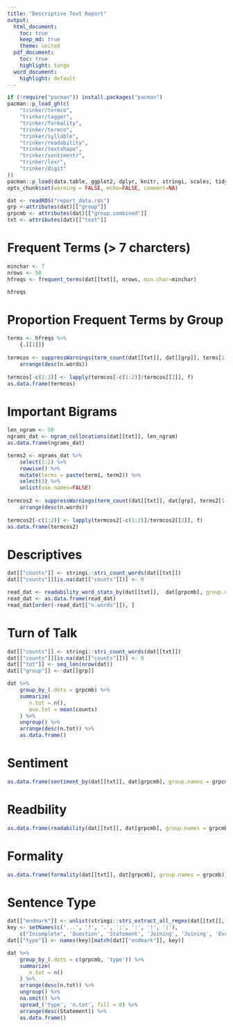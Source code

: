 ```yaml
---
title: "Descriptive Text Report"
output:
  html_document:
    toc: true
    keep_md: true     
    theme: united
  pdf_document:
    toc: true
    highlight: tango
  word_document:
    highlight: default
---
```


```r
if (!require("pacman")) install.packages("pacman")
pacman::p_load_gh(c(
    "trinker/termco", 
    "trinker/tagger", 
    "trinker/formality",
    "trinker/termco",
    "trinker/syllable", 
    "trinker/readability",
    "trinker/textshape",    
    "trinker/sentimentr",
    "trinker/lexr",
    "trinker/digit"
))
pacman::p_load(data.table, ggplot2, dplyr, knitr, stringi, scales, tidyr)
opts_chunk$set(warning = FALSE, echo=FALSE, comment=NA)
```


```r
dat <- readRDS("report_data.rds")
grp <-attributes(dat)[["group"]]
grpcmb <- attributes(dat)[["group.combined"]]
txt <- attributes(dat)[["text"]]
````


# Frequent Terms (> 7 charcters)

```r
minchar <- 7
nrows <- 50
hfreqs <- frequent_terms(dat[[txt]], nrows, min.char=minchar) 

hfreqs
```

# Proportion Frequent Terms by Group


```r
terms <- hfreqs %>%
    {.[[1]]}
    
termcos <- suppressWarnings(term_count(dat[[txt]], dat[[grp]], terms[1:8], group.names = grp)) %>%
    arrange(desc(n.words))
    
termcos[-c(1:2)] <- lapply(termcos[-c(1:2)]/termcos[[2]], f)
as.data.frame(termcos)
```



# Important Bigrams

```r
len_ngram <- 50
ngrams_dat <- ngram_collocations(dat[[txt]], len_ngram)
as.data.frame(ngrams_dat)
```


```r
terms2 <- ngrams_dat %>%
    select(1:2) %>%
    rowwise() %>%
    mutate(terms = paste(term1, term2)) %>%
    select(3) %>%
    unlist(use.names=FALSE)
    
termcos2 <- suppressWarnings(term_count(dat[[txt]], dat[grp], terms2[1:6], group.names = grp)) %>%
    arrange(desc(n.words))
    
termcos2[-c(1:2)] <- lapply(termcos2[-c(1:2)]/termcos2[[2]], f)
as.data.frame(termcos2)
```


# Descriptives

```r
dat[["counts"]] <- stringi::stri_count_words(dat[[txt]])
dat[["counts"]][is.na(dat[["counts"]])] <- 0

read_dat <- readability_word_stats_by(dat[[txt]],  dat[grpcmb], group.names = grpcmb)
read_dat <- as.data.frame(read_dat)
read_dat[order(-read_dat[["n.words"]]), ]
```

# Turn of Talk

```r
dat[["counts"]] <- stringi::stri_count_words(dat[[txt]])
dat[["counts"]][is.na(dat[["counts"]])] <- 0
dat[["tot"]] <- seq_len(nrow(dat))
dat[["group"]] <- dat[[grp]]

dat %>%
    group_by_(.dots = grpcmb) %>%
    summarize(
       n.tot = n(),        
       ave.tot = mean(counts)
    ) %>%
    ungroup() %>%
    arrange(desc(n.tot)) %>%
    as.data.frame()
```


# Sentiment


```r
as.data.frame(sentiment_by(dat[[txt]], dat[grpcmb], group.names = grpcmb))
```


# Readbility

```r
as.data.frame(readability(dat[[txt]], dat[grpcmb], group.names = grpcmb))
```

# Formality

```r
as.data.frame(formality(dat[[txt]], dat[grpcmb], group.names = grpcmb))
```


# Sentence Type

```r
dat[["endmark"]] <- unlist(stringi::stri_extract_all_regex(dat[[txt]], "((\\.{3})|([?.;:!|]))$"))
key <- setNames(c('...', '?', '.', ';', ':', '!', '|'), 
    c("Incomplete", 'Question', 'Statement', 'Joining', 'Joining', 'Exclamation', 'Incomplete'))
dat[["type"]] <- names(key)[match(dat[["endmark"]], key)]

dat %>%
    group_by_(.dots = c(grpcmb, 'type')) %>%
    summarize(
       n.tot = n()
    ) %>%
    arrange(desc(n.tot)) %>%
    ungroup() %>%
    na.omit() %>%
    spread_('type', 'n.tot', fill = 0) %>%
    arrange(desc(Statement)) %>%
    as.data.frame()
```



